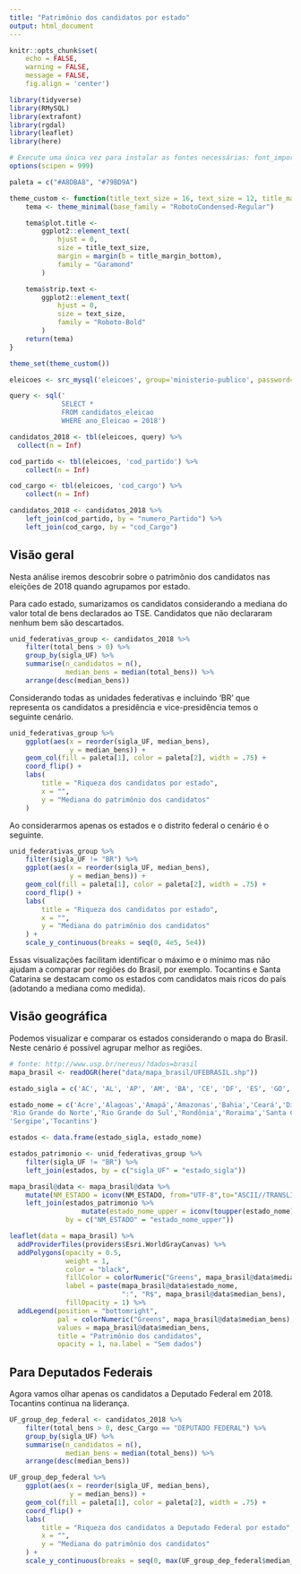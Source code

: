 ```yaml
---
title: "Patrimônio dos candidatos por estado"
output: html_document
---
```


```r
knitr::opts_chunk$set(
    echo = FALSE,
    warning = FALSE,
    message = FALSE,
    fig.align = 'center')
```

```r
library(tidyverse)
library(RMySQL)
library(extrafont)
library(rgdal)
library(leaflet)
library(here)

# Execute uma única vez para instalar as fontes necessárias: font_import()
options(scipen = 999)

paleta = c("#A8DBA8", "#79BD9A")
```

<style>
.html-widget {
    margin: auto;
}
</style>

```r
theme_custom <- function(title_text_size = 16, text_size = 12, title_margin_bottom = 10) {
    tema <- theme_minimal(base_family = "RobotoCondensed-Regular")

    tema$plot.title <-
        ggplot2::element_text(
            hjust = 0,
            size = title_text_size,
            margin = margin(b = title_margin_bottom),
            family = "Garamond"
        )

    tema$strip.text <- 
        ggplot2::element_text(
            hjust = 0,
            size = text_size,
            family = "Roboto-Bold"
        )
    return(tema)
}

theme_set(theme_custom())
```


```r
eleicoes <- src_mysql('eleicoes', group='ministerio-publico', password=NULL, username = "shiny")

query <- sql('
             SELECT *
             FROM candidatos_eleicao
             WHERE ano_Eleicao = 2018')

candidatos_2018 <- tbl(eleicoes, query) %>%
  collect(n = Inf)

cod_partido <- tbl(eleicoes, 'cod_partido') %>%
    collect(n = Inf)

cod_cargo <- tbl(eleicoes, 'cod_cargo') %>% 
    collect(n = Inf)

candidatos_2018 <- candidatos_2018 %>%
    left_join(cod_partido, by = "numero_Partido") %>% 
    left_join(cod_cargo, by = "cod_Cargo")
```

## Visão geral

Nesta análise iremos descobrir sobre o patrimônio dos candidatos nas eleições de 2018 quando agrupamos por estado.

Para cado estado, sumarizamos os candidatos considerando a mediana do valor total de bens declarados ao TSE. Candidatos que não declararam nenhum bem são descartados.

```r
unid_federativas_group <- candidatos_2018 %>% 
    filter(total_bens > 0) %>% 
    group_by(sigla_UF) %>% 
    summarise(n_candidatos = n(),
              median_bens = median(total_bens)) %>% 
    arrange(desc(median_bens))
```

Considerando todas as unidades federativas e incluindo 'BR' que representa os candidatos a presidência e vice-presidência temos o seguinte cenário.

```r
unid_federativas_group %>% 
    ggplot(aes(x = reorder(sigla_UF, median_bens), 
               y = median_bens)) + 
    geom_col(fill = paleta[1], color = paleta[2], width = .75) + 
    coord_flip() + 
    labs(
        title = "Riqueza dos candidatos por estado", 
        x = "",
        y = "Mediana do patrimônio dos candidatos"
    )
```

Ao considerarmos apenas os estados e o distrito federal o cenário é o seguinte.

```r
unid_federativas_group %>% 
    filter(sigla_UF != "BR") %>% 
    ggplot(aes(x = reorder(sigla_UF, median_bens), 
               y = median_bens)) + 
    geom_col(fill = paleta[1], color = paleta[2], width = .75) + 
    coord_flip() + 
    labs(
        title = "Riqueza dos candidatos por estado", 
        x = "",
        y = "Mediana do patrimônio dos candidatos"
    ) +
    scale_y_continuous(breaks = seq(0, 4e5, 5e4))
```

Essas visualizações facilitam identificar o máximo e o mínimo mas não ajudam a comparar por regiões do Brasil, por exemplo. Tocantins e Santa Catarina se destacam como os estados com candidatos mais ricos do país (adotando a mediana como medida).

## Visão geográfica

Podemos visualizar e comparar os estados considerando o mapa do Brasil. Neste cenário é possível agrupar melhor as regiões.
```r
# fonte: http://www.usp.br/nereus/?dados=brasil
mapa_brasil <- readOGR(here("data/mapa_brasil/UFEBRASIL.shp"))
```

```r
estado_sigla = c('AC', 'AL', 'AP', 'AM', 'BA', 'CE', 'DF', 'ES', 'GO', 'MA', 'MT', 'MS', 'MG', 'PA', 'PB', 'PR', 'PE', 'PI', 'RJ', 'RN', 'RS', 'RO', 'RR', 'SC', 'SP', 'SE', 'TO')

estado_nome = c('Acre','Alagoas','Amapá','Amazonas','Bahia','Ceará','Distrito Federal','Espírito Santo','Goiás','Maranhão','Mato Grosso','Mato Grosso do Sul','Minas Gerais','Pará','Paraíba','Paraná','Pernambuco','Piauí','Rio de Janeiro',
'Rio Grande do Norte','Rio Grande do Sul','Rondônia','Roraima','Santa Catarina','São Paulo',
'Sergipe','Tocantins')

estados <- data.frame(estado_sigla, estado_nome)
```

```r
estados_patrimonio <- unid_federativas_group %>% 
    filter(sigla_UF != "BR") %>% 
    left_join(estados, by = c("sigla_UF" = "estado_sigla"))
```

```r
mapa_brasil@data <- mapa_brasil@data %>%
    mutate(NM_ESTADO = iconv(NM_ESTADO, from="UTF-8",to="ASCII//TRANSLIT")) %>% 
    left_join(estados_patrimonio %>% 
                  mutate(estado_nome_upper = iconv(toupper(estado_nome), from="UTF-8",to="ASCII//TRANSLIT")), 
              by = c("NM_ESTADO" = "estado_nome_upper"))
```

```r
leaflet(data = mapa_brasil) %>%
  addProviderTiles(providers$Esri.WorldGrayCanvas) %>%
  addPolygons(opacity = 0.5,
              weight = 1,
              color = "black",
              fillColor = colorNumeric("Greens", mapa_brasil@data$median_bens)(mapa_brasil@data$median_bens),
              label = paste(mapa_brasil@data$estado_nome,
                            ":", "R$", mapa_brasil@data$median_bens),
              fillOpacity = 1) %>%
  addLegend(position = "bottomright",
            pal = colorNumeric("Greens", mapa_brasil@data$median_bens),
            values = mapa_brasil@data$median_bens,
            title = "Patrimônio dos candidatos",
            opacity = 1, na.label = "Sem dados")
```

## Para Deputados Federais

Agora vamos olhar apenas os candidatos a Deputado Federal em 2018. Tocantins continua na liderança.
```r
UF_group_dep_federal <- candidatos_2018 %>% 
    filter(total_bens > 0, desc_Cargo == "DEPUTADO FEDERAL") %>% 
    group_by(sigla_UF) %>% 
    summarise(n_candidatos = n(),
              median_bens = median(total_bens)) %>% 
    arrange(desc(median_bens))
```

```r
UF_group_dep_federal %>% 
    ggplot(aes(x = reorder(sigla_UF, median_bens), 
               y = median_bens)) + 
    geom_col(fill = paleta[1], color = paleta[2], width = .75) + 
    coord_flip() + 
    labs(
        title = "Riqueza dos candidatos a Deputado Federal por estado", 
        x = "",
        y = "Mediana do patrimônio dos candidatos"
    ) +
    scale_y_continuous(breaks = seq(0, max(UF_group_dep_federal$median_bens), 10e4))
```



